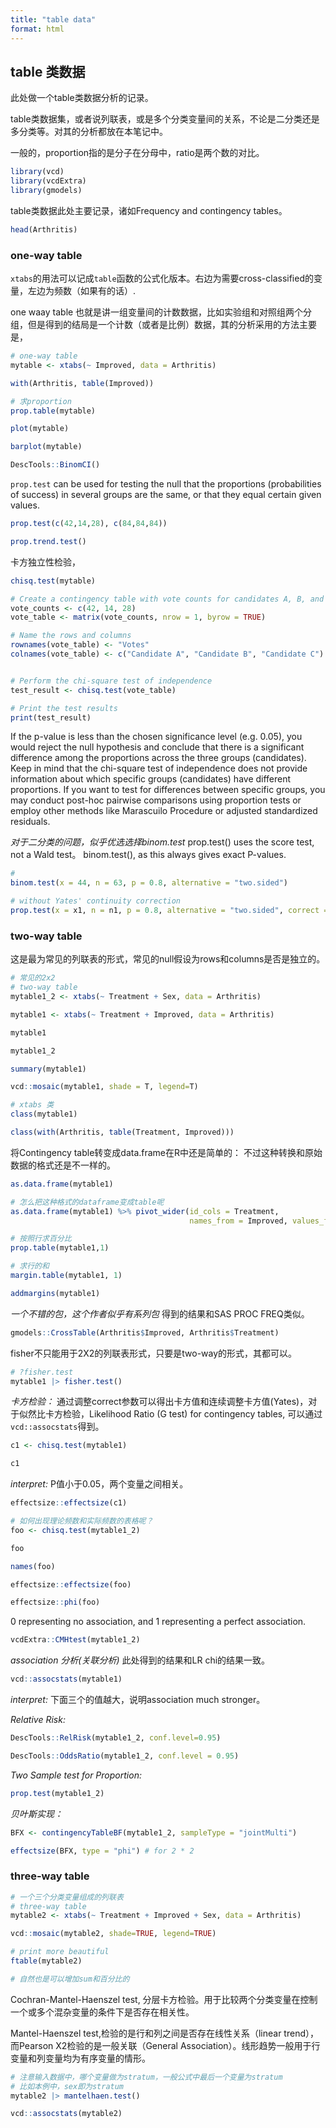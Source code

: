 ```yaml
---
title: "table data"
format: html
---
```


## table 类数据

此处做一个table类数据分析的记录。

table类数据集，或者说列联表，或是多个分类变量间的关系，不论是二分类还是多分类等。对其的分析都放在本笔记中。

一般的，proportion指的是分子在分母中，ratio是两个数的对比。


```r
library(vcd)
library(vcdExtra)
library(gmodels)
```

table类数据此处主要记录，诸如Frequency and contingency tables。

```r
head(Arthritis)
```

### one-way table 

`xtabs`的用法可以记成`table`函数的公式化版本。右边为需要cross-classified的变量，左边为频数（如果有的话）.

one waay table 也就是讲一组变量间的计数数据，比如实验组和对照组两个分组，但是得到的结局是一个计数（或者是比例）数据，其的分析采用的方法主要是，

```r
# one-way table
mytable <- xtabs(~ Improved, data = Arthritis)

with(Arthritis, table(Improved))

# 求proportion
prop.table(mytable)
```

```r
plot(mytable)
```

```r
barplot(mytable)
```

```r
DescTools::BinomCI()
```

`prop.test` can be used for testing the null that the proportions (probabilities of success) in several groups are the same, or that they equal certain given values.
```r
prop.test(c(42,14,28), c(84,84,84))
```


```r
prop.trend.test()
```


卡方独立性检验，
```r
chisq.test(mytable)
```


```r
# Create a contingency table with vote counts for candidates A, B, and C
vote_counts <- c(42, 14, 28)
vote_table <- matrix(vote_counts, nrow = 1, byrow = TRUE)

# Name the rows and columns
rownames(vote_table) <- "Votes"
colnames(vote_table) <- c("Candidate A", "Candidate B", "Candidate C")


# Perform the chi-square test of independence
test_result <- chisq.test(vote_table)

# Print the test results
print(test_result)

```
If the p-value is less than the chosen significance level (e.g. 0.05), you would reject the null hypothesis and conclude that there is a significant difference among the proportions across the three groups (candidates).
Keep in mind that the chi-square test of independence does not provide information about which specific groups (candidates) have different proportions. If you want to test for differences between specific groups, you may conduct post-hoc pairwise comparisons using proportion tests or employ other methods like Marascuilo Procedure or adjusted standardized residuals.


*对于二分类的问题，似乎优选选择binom.test*
prop.test() uses the score test, not a Wald test。
binom.test(), as this always gives exact P-values.
```r
# 
binom.test(x = 44, n = 63, p = 0.8, alternative = "two.sided")

# without Yates' continuity correction
prop.test(x = x1, n = n1, p = 0.8, alternative = "two.sided", correct = FALSE)
```


### two-way table

这是最为常见的列联表的形式，常见的null假设为rows和columns是否是独立的。

```r
# 常见的2x2
# two-way table
mytable1_2 <- xtabs(~ Treatment + Sex, data = Arthritis)

mytable1 <- xtabs(~ Treatment + Improved, data = Arthritis)

mytable1

mytable1_2
```

```r
summary(mytable1)

```

```r
vcd::mosaic(mytable1, shade = T, legend=T)
```


```r
# xtabs 类
class(mytable1)

class(with(Arthritis, table(Treatment, Improved)))
```

将Contingency table转变成data.frame在R中还是简单的：
不过这种转换和原始数据的格式还是不一样的。
```r
as.data.frame(mytable1)

# 怎么把这种格式的dataframe变成table呢
as.data.frame(mytable1) %>% pivot_wider(id_cols = Treatment, 
                                        names_from = Improved, values_from = Freq)
```


```r
# 按照行求百分比
prop.table(mytable1,1)

# 求行的和
margin.table(mytable1, 1)
```

```r
addmargins(mytable1)
```

*一个不错的包，这个作者似乎有系列包*
得到的结果和SAS PROC FREQ类似。
```r
gmodels::CrossTable(Arthritis$Improved, Arthritis$Treatment)
```


fisher不只能用于2X2的列联表形式，只要是two-way的形式，其都可以。
```r
# ?fisher.test
mytable1 |> fisher.test()
```


*卡方检验：*
通过调整correct参数可以得出卡方值和连续调整卡方值(Yates)，对于似然比卡方检验，Likelihood Ratio (G test) for contingency tables,
可以通过`vcd::assocstats`得到。
```r
c1 <- chisq.test(mytable1)

c1
```
*interpret: *P值小于0.05，两个变量之间相关。


```r
effectsize::effectsize(c1)

```



```r
# 如何出现理论频数和实际频数的表格呢？
foo <- chisq.test(mytable1_2)

foo

names(foo)
```


```r
effectsize::effectsize(foo)

effectsize::phi(foo)
```

0 representing no association, and 1 representing a perfect association.


```r
vcdExtra::CMHtest(mytable1_2)
```



*association 分析(关联分析)*
此处得到的结果和LR chi的结果一致。
```r
vcd::assocstats(mytable1)
```
*interpret: *下面三个的值越大，说明association much stronger。


*Relative Risk:*
```r
DescTools::RelRisk(mytable1_2, conf.level=0.95)
```

```r
DescTools::OddsRatio(mytable1_2, conf.level = 0.95)
```

*Two Sample test for Proportion: *
```r
prop.test(mytable1_2)
```


*贝叶斯实现：*
```r
BFX <- contingencyTableBF(mytable1_2, sampleType = "jointMulti")

effectsize(BFX, type = "phi") # for 2 * 2
```


### three-way table 

```r
# 一个三个分类变量组成的列联表
# three-way table
mytable2 <- xtabs(~ Treatment + Improved + Sex, data = Arthritis)
```


```r
vcd::mosaic(mytable2, shade=TRUE, legend=TRUE)
```

```r
# print more beautiful
ftable(mytable2)

# 自然也是可以增加sum和百分比的
```


Cochran-Mantel-Haenszel test, 分层卡方检验。用于比较两个分类变量在控制一个或多个混杂变量的条件下是否存在相关性。

Mantel-Haenszel test,检验的是行和列之间是否存在线性关系（linear trend），而Pearson X2检验的是一般关联（General Association）。线形趋势一般用于行变量和列变量均为有序变量的情形。
```r
# 注意输入数据中，哪个变量做为stratum，一般公式中最后一个变量为stratum
# 比如本例中，sex即为stratum
mytable2 |> mantelhaen.test()
```


```r
vcd::assocstats(mytable2)
```





